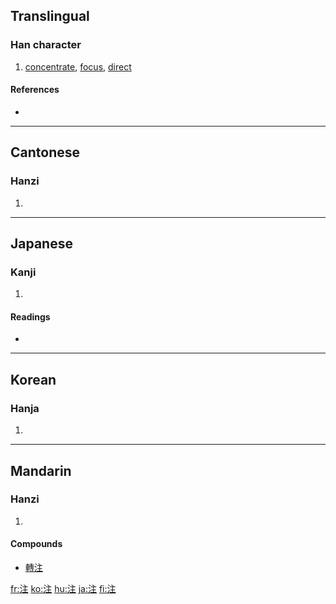{{see|註}}
==Translingual==

===Han character===
{{Han char|rn=85|rad=水|as=05|sn=8|four=3011<sub>4</sub>|canj=水卜土 (EYG)|ids=⿰[[氵]][[主]]}}

# [[concentrate]], [[focus]], [[direct]]

====References====
* {{Han ref|kx=0618.050|dkj=17316|dj=1013.030|hdz=31592.010|uh=6CE8|ud=27880|bh=AA60|bd=43616}}

----

==Cantonese==

===Hanzi===
{{yue-hanzi|jyut=|y=jyu3}}

# {{defn|Cantonese}}

----

==Japanese==

===Kanji===
{{ja-kanji|grade=3|rs=水05}}

# {{defn|Japanese}}

====Readings====
* {{ja-readings|on=[[ちゅう]] (chū)|kun=[[そそぐ]] (sosogu)}}

----

==Korean==

===Hanja===
{{ko-hanja|hangeul=[[주]]|eumhun=|rv=ju|mr=chu|y=cwu}}

# {{defn|Korean}}

----

==Mandarin==

===Hanzi===
{{cmn-hanzi|tra=註|pin=[[zhù]] ([[zhu4]])|wg=chu<sup>4</sup>}}

# {{defn|Mandarin}}

====Compounds====
* [[轉注]]

[[fr:注]]
[[ko:注]]
[[hu:注]]
[[ja:注]]
[[fi:注]]